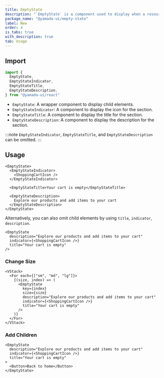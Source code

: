 ```yaml
---
title: EmptyState
description: "`EmptyState` is a component used to display when a resource is empty or unavailable."
package_name: "@yamada-ui/empty-state"
label: New
order: 4
is_tabs: true
with_description: true
tab: Usage
---
```


## Import

```ts
import {
  EmptyState,
  EmptyStateIndicator,
  EmptyStateTitle,
  EmptyStateDescription,
} from "@yamada-ui/react"
```

- `EmptyState`: A wrapper component to display child elements.
- `EmptyStateIndicator`: A component to display the icon for the section.
- `EmptyStateTitle`: A component to display the title for the section.
- `EmptyStateDescription`: A component to display the description for the section.

:::note
`EmptyStateIndicator`, `EmptyStateTitle`, and `EmptyStateDescription` can be omitted.
:::

## Usage

```tsx
<EmptyState>
  <EmptyStateIndicator>
    <ShoppingCartIcon />
  </EmptyStateIndicator>

  <EmptyStateTitle>Your cart is empty</EmptyStateTitle>

  <EmptyStateDescription>
    Explore our products and add items to your cart
  </EmptyStateDescription>
</EmptyState>
```

Alternatively, you can also omit child elements by using `title`, `indicator`, `description`.

```tsx
<EmptyState
  description="Explore our products and add items to your cart"
  indicator={<ShoppingCartIcon />}
  title="Your cart is empty"
/>
```

### Change Size

```tsx
<VStack>
  <For each={["sm", "md", "lg"]}>
    {(size, index) => (
      <EmptyState
        key={index}
        size={size}
        description="Explore our products and add items to your cart"
        indicator={<ShoppingCartIcon />}
        title="Your cart is empty"
      />
    )}
  </For>
</VStack>
```

### Add Children

```tsx
<EmptyState
  description="Explore our products and add items to your cart"
  indicator={<ShoppingCartIcon />}
  title="Your cart is empty"
>
  <Button>Back to home</Button>
</EmptyState>
```

